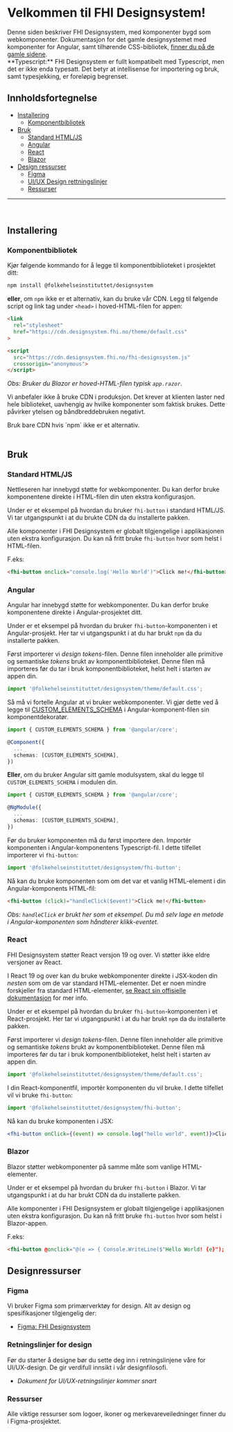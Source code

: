 
<Meta title="Kom i gang" />
 
# Velkommen til FHI Designsystem!

<div style={{padding: ".25rem 1rem", background: "#D3E3F5", borderRadius: "2px", borderBottom: "4px solid #3283CE", marginBottom: "1rem"}}>
Denne siden beskriver FHI Designsystem, med komponenter bygd som webkomponenter.
Dokumentasjon for det gamle designsystemet med komponenter for Angular, samt tilhørende CSS-bibliotek, <a href="https://old.designsystem.fhi.no" target="_blank" rel="noopener" style={{ color: "#222", textDecoration: "underline" }}>finner du på de gamle sidene</a>.
</div>

<div style={{padding: ".25rem 1rem", background: "#FFE7BA", borderRadius: "2px", borderBottom: "4px solid #F1A541", marginBottom: "2rem"}}>
**Typescript:** FHI Designsystem er fullt kompatibelt med Typescript, men det er ikke enda typesatt. Det betyr at intellisense for importering og bruk, samt typesjekking, er foreløpig begrenset.
</div>

## Innholdsfortegnelse
 
- [Installering](#installering)
  - [Komponentbibliotek](#komponentbibliotek)
- [Bruk](#bruk)
  - [Standard HTML/JS](#standard-htmljs)
  - [Angular](#angular)
  - [React](#react)
  - [Blazor](#blazor)
- [Design ressurser](#design-ressurser)
  - [Figma](#figma)
  - [UI/UX Design rettningslinjer](#uiux-design-rettningslinjer)
  - [Ressurser](#ressurser)

---
<br />

## Installering

### Komponentbibliotek
 
Kjør følgende kommando for å legge til komponentbiblioteket i prosjektet ditt:
```zsh
npm install @folkehelseinstituttet/designsystem
```
**eller**, om `npm` ikke er et alternativ, kan du bruke vår CDN. Legg til følgende script og link tag under `<head>` i hoved-HTML-filen for appen:

```html
<link
  rel="stylesheet"
  href="https://cdn.designsystem.fhi.no/theme/default.css"
>

<script
  src="https://cdn.designsystem.fhi.no/fhi-designsystem.js"
  crossorigin="anonymous">
</script>
```

_Obs: Bruker du Blazor er hoved-HTML-filen typisk `app.razor`._

<div style={{padding: ".25rem 1rem", background: "#FEE9E6", borderRadius: "2px", borderBottom: "4px solid #EC7C73", marginBottom: "2rem"}} >
<p>
Vi anbefaler ikke å bruke CDN i produksjon.
Det krever at klienten laster ned hele biblioteket, uavhengig av hvilke komponenter som faktisk brukes. Dette påvirker ytelsen og båndbreddebruken negativt.
</p>
Bruk bare CDN hvis `npm` ikke er et alternativ.
</div>

<br />

## Bruk

### Standard HTML/JS

Nettleseren har innebygd støtte for webkomponenter. Du kan derfor bruke komponentene direkte i HTML-filen din uten ekstra konfigurasjon. 

Under er et eksempel på hvordan du bruker `fhi-button` i standard HTML/JS. Vi tar utgangspunkt i at du brukte CDN da du installerte pakken.

Alle komponenter i FHI Designsystem er globalt tilgjengelige i applikasjonen uten ekstra konfigurasjon.
Du kan nå fritt bruke `fhi-button` hvor som helst i HTML-filen.

F.eks:
```html
<fhi-button onclick="console.log('Hello World')">Click me!</fhi-button>
```

### Angular
Angular har innebygd støtte for webkomponenter. Du kan derfor bruke komponentene direkte i Angular-prosjektet ditt.

Under er et eksempel på hvordan du bruker `fhi-button`-komponenten i et Angular-prosjekt. Her tar vi utgangspunkt i at du har brukt `npm` da du installerte pakken.

Først importerer vi _design tokens_-filen. Denne filen inneholder alle primitive og semantiske _tokens_ brukt av komponentbiblioteket.
Denne filen må importeres før du tar i bruk komponentbiblioteket, helst helt i starten av appen din.
```ts
import '@folkehelseinstituttet/designsystem/theme/default.css';
```

Så må vi fortelle Angular at vi bruker webkomponenter.
Vi gjør dette ved å legge til <a href="https://angular.dev/api/core/CUSTOM_ELEMENTS_SCHEMA">CUSTOM_ELEMENTS_SCHEMA</a>
i Angular-komponent-filen sin komponentdekoratør.

```ts
import { CUSTOM_ELEMENTS_SCHEMA } from '@angular/core';

@Component({
  ...
  schemas: [CUSTOM_ELEMENTS_SCHEMA],
})

```

**Eller**, om du bruker Angular sitt gamle modulsystem, skal du legge til `CUSTOM_ELEMENTS_SCHEMA` i modulen din.

```ts
import { CUSTOM_ELEMENTS_SCHEMA } from '@angular/core';

@NgModule({
  ...
  schemas: [CUSTOM_ELEMENTS_SCHEMA],
})

```
Før du bruker komponenten må du først importere den. Importér komponenten i Angular-komponentens Typescript-fil. I dette tilfellet importerer vi `fhi-button`:
```ts
import '@folkehelseinstituttet/designsystem/fhi-button';
```

Nå kan du bruke komponenten som om det var et vanlig HTML-element i din Angular-komponents HTML-fil:

```html
<fhi-button (click)="handleClick($event)">Click me!</fhi-button>
```
_Obs: `handleClick` er brukt her som et eksempel. Du må selv lage en metode i Angular-komponenten som håndterer klikk-eventet._
### React

<div style={{padding: ".25rem 1rem", background: "#FFE7BA", borderRadius: "2px", borderBottom: "4px solid #F1A541", marginBottom: "2rem"}} >
FHI Designsystem støtter React versjon 19 og over. Vi støtter ikke eldre versjoner av React.
</div>

I React 19 og over kan du bruke webkomponenter direkte i JSX-koden din _nesten_ som om de var standard HTML-elementer.
Det er noen mindre forskjeller fra standard HTML-elementer, [se React sin offisielle dokumentasjon](https://react.dev/reference/react-dom/components#custom-html-elements) for mer info.

Under er et eksempel på hvordan du bruker `fhi-button`-komponenten i et React-prosjekt. Her tar vi utgangspunkt i at du har brukt `npm` da du installerte pakken.

Først importerer vi _design tokens_-filen. Denne filen inneholder alle primitive og semantiske _tokens_ brukt av komponentbiblioteket.
Denne filen må importeres før du tar i bruk komponentbiblioteket, helst helt i starten av appen din.
```ts
import '@folkehelseinstituttet/designsystem/theme/default.css';
```

I din React-komponentfil, importér komponenten du vil bruke. I dette tilfellet vil vi bruke `fhi-button`:
```jsx
import '@folkehelseinstituttet/designsystem/fhi-button';
```

Nå kan du bruke komponenten i JSX:

```jsx
<fhi-button onClick={(event) => console.log("hello world", event)}>Click me!</fhi-button>
```
### Blazor

Blazor støtter webkomponenter på samme måte som vanlige HTML-elementer.

Under er et eksempel på hvordan du bruker `fhi-button` i Blazor. Vi tar utgangspunkt i at du har brukt CDN da du installerte pakken.

Alle komponenter i FHI Designsystem er globalt tilgjengelige i applikasjonen uten ekstra konfigurasjon.
Du kan nå fritt bruke `fhi-button` hvor som helst i Blazor-appen.

F.eks:
```html
<fhi-button @onclick="@(e => { Console.WriteLine($"Hello World! {e}"); })">Click me!</fhi-button>
```

## Designressurser

### Figma

Vi bruker Figma som primærverktøy for design. Alt av design og spesifikasjoner tilgjengelig der:

- [Figma: FHI Designsystem](https://www.figma.com/design/VgQG6XeEbFOmHIrxyAOACR/FHI-Designsystem?node-id=0-1&p=f&t=XhXBP8JLJ0J7IPSj-0)

### Retningslinjer for design
 
Før du starter å designe bør du sette deg inn i retningslinjene våre for UI/UX-design. De gir verdifull innsikt i vår designfilosofi.

- _Dokument for UI/UX-retningslinjer kommer snart_

### Ressurser

Alle viktige ressurser som logoer, ikoner og merkevareveiledninger finner du i Figma-prosjektet.
